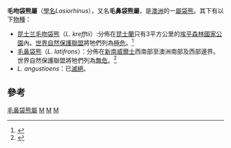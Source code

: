 {{Automatic taxobox
| taxon = Lasiorhinus
| authority = [[理查·歐文|Owen]], 1845
| image = Wombat 1.jpg
| image_caption = [[毛鼻袋熊|毛鼻袋熊]]
| subdivision_ranks = [[種|種]]
| subdivision = 
* [[昆士兰毛吻袋熊|昆士兰毛吻袋熊]] ''L. krefftii''
* [[毛鼻袋熊|毛鼻袋熊]] ''L. latifrons''
}}

'''毛吻袋熊屬'''（[[學名|學名]]''Lasiorhinus''），又名'''毛鼻袋熊屬'''，是[[澳洲|澳洲]]的一[[屬|屬]][[袋熊|袋熊]]。其下有以下[[物種|物種]]：

* [[昆士兰毛吻袋熊|昆士兰毛吻袋熊]]（''L. krefftii''）:分佈在[[昆士蘭|昆士蘭]]只有3平方公里的[[埃平森林國家公園|埃平森林國家公園]]內。[[世界自然保護聯盟|世界自然保護聯盟]]將牠們列為[[極危|極危]]。<ref name=iucn1>{{IUCN2008|assessors=Taggart, D., Martin, R. & Horsup, A.|year=2008|id=11343|title=Lasiorhinus krefftii|downloaded=28 December 2008}}</ref>
* [[毛鼻袋熊|毛鼻袋熊]]（''L.  latifrons''）：分佈在[[新南威爾士|新南威爾士]]西南部至澳洲南部及西部邊界。世界自然保護聯盟將牠們列為[[無危|無危]]。<ref name=iucn2>{{IUCN2008|assessors=Taggart, D. & Robinson, T.|year=2008|id=40555|title=Lasiorhinus latifrons|downloaded=28 December 2008}}</ref>
* ''L. angustioens''：已[[滅絕|滅絕]]。

==參考==
{{reflist}}
{{袋熊亞目}}
{{Taxonbar|from=Q210106}}

[[Category:毛鼻袋熊屬|]]
[[Category:袋熊科|M]]
[[Category:澳大利亞哺乳動物|M]]
[[Category:1845年描述的分类群|M]]